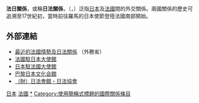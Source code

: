 {{Infobox Bilateral relations |法國－日本|Japan|France|mission1={{Link-fr|日本駐法大使館|Ambassade du Japon en France}}|mission2=[[法國駐日大使館|法國駐日大使館]]}}

'''法日關係'''，或稱'''日法關係'''，（{{lang-ja|日仏関係}}，{{lang-fr|Relations franco-japonaises}}）泛指[[日本|日本]]及[[法國|法國]]間的外交關係。兩國關係的歷史可追溯至17世紀初，當時前往羅馬的日本使節登陸法國南部開始。

== 外部連結 ==
* [http://www.mofa.go.jp/mofaj/area/france/index.html 最近的法國情勢及日法關係] {{Wayback|url=http://www.mofa.go.jp/mofaj/area/france/index.html |date=20210113074112 }} （外務省）
* [http://www.ambafrance-jp.org/spip.php?rubrique7 法國駐日本大使館] {{Wayback|url=http://www.ambafrance-jp.org/spip.php?rubrique7 |date=20130119170205 }}
* [http://www.fr.emb-japan.go.jp/jp/ 日本駐法國大使館] {{Wayback|url=http://www.fr.emb-japan.go.jp/jp/ |date=20200708100212 }}
* [https://web.archive.org/web/20150217044620/http://www.mcjp.fr/%E6%97%A5%E6%9C%AC%E8%AA%9E/ 巴黎日本文化会館]
* [http://www.mfjtokyo.or.jp/ （財）日法會館・日法協會] {{Wayback|url=http://www.mfjtokyo.or.jp/ |date=20210328213519 }}

{{日本外交}}
{{法國外交}}
[[Category:法國雙邊關係|日本]]
[[Category:日本雙邊關係|法國]]
[[Category:日法關係|*]]
[[Category:使用簡稱式標題的國際關係條目|Category:使用簡稱式標題的國際關係條目]]